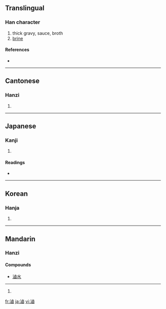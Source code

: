{{also|卤|鹵}}
==Translingual==

===Han character===
{{Han char|rn=85|rad=水|as=11|sn=14|four=3116<sub>0</sub>|canj=水卜田戈 (EYWI)}}

# thick gravy, sauce, broth
# [[brine]]

====References====
* {{Han ref|kx=0644.070|dkj=18088|dj=1051.190|hdz=31721.020|uh=6EF7|ud=28407|bh=BAB1|bd=47793}}

----

==Cantonese==

===Hanzi===
{{yue-hanzi|jyut=|y=lou5}}

# {{defn|Cantonese}}

----

==Japanese==

===Kanji===
{{ja-kanji|grade=|rs=水11}}

# {{defn|Japanese}}

====Readings====
* {{ja-readings|on=[[ろ]] (ro)|kun=[[しおち]] (shiochi), [[しおつき]] (shiotsuki)}}

----

==Korean==

===Hanja===
{{ko-hanja|hangeul=로>노|eumhun=|rv=ro>no|mr=ro>no|y=lo>no}}

# {{defn|Korean}}

----

==Mandarin==

===Hanzi===
{{cmn-hanzi|sim=卤|pin=[[lǔ]] ([[lu3]])|wg=lu<sup>3</sup>}}

====Compounds====
*[[滷水]]
----

# {{defn|Mandarin}}

[[fr:滷]]
[[ja:滷]]
[[vi:滷]]